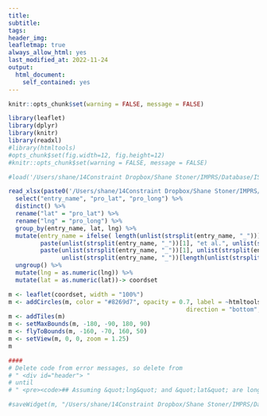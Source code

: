 ```yaml
---
title: 
subtitle: 
tags: 
header_img:
leafletmap: true
always_allow_html: yes
last_modified_at: 2022-11-24
output: 
  html_document:
    self_contained: yes
---
```


```r
knitr::opts_chunk$set(warning = FALSE, message = FALSE) 
```

```r
library(leaflet)
library(dplyr)
library(knitr)
library(readxl)
#library(htmltools)
#opts_chunk$set(fig.width=12, fig.height=12)
#knitr::opts_chunk$set(warning = FALSE, message = FALSE) 

#load('/Users/shane/14Constraint Dropbox/Shane Stoner/IMPRS/Database/ISRaD/coordset.Rdata')

read_xlsx(paste0('/Users/shane/14Constraint Dropbox/Shane Stoner/IMPRS/Database/ISRaD/LeafletWork', '/ISRaD_database_files/ISRaD_extra_list_v 2.2.5.2022-10-20.xlsx'), sheet = "profile") %>% 
  select("entry_name", "pro_lat", "pro_long") %>% 
  distinct() %>% 
  rename("lat" = "pro_lat") %>% 
  rename("lng" = "pro_long") %>%
  group_by(entry_name, lat, lng) %>%
  mutate(entry_name = ifelse( length(unlist(strsplit(entry_name, "_"))) == 2, 
         paste(unlist(strsplit(entry_name, "_"))[1], "et al.", unlist(strsplit(entry_name, "_"))[2]),
         paste(unlist(strsplit(entry_name, "_"))[1], unlist(strsplit(entry_name, "_"))[2], "et al.", 
               unlist(strsplit(entry_name, "_"))[length(unlist(strsplit(entry_name, "_")))]))) %>% 
  ungroup() %>% 
  mutate(lng = as.numeric(lng)) %>% 
  mutate(lat = as.numeric(lat))-> coordset

m <- leaflet(coordset, width = "100%")
m <- addCircles(m, color = "#8269d7", opacity = 0.7, label = ~htmltools::htmlEscape(entry_name), labelOptions = labelOptions(noHide =FALSE, textOnly = TRUE, 
                                                  direction = "bottom", offset = c(0,5)))
m <- addTiles(m)
m <- setMaxBounds(m, -180, -90, 180, 90)
m <- flyToBounds(m, -160, -70, 160, 50)
m <- setView(m, 0, 0, zoom = 1.25)
m

####
# Delete code from error messages, so delete from 
# " <div id="header"> "
# until
# " <pre><code>## Assuming &quot;lng&quot; and &quot;lat&quot; are longitude and latitude, respectively</code></pre> "

```

```r

#saveWidget(m, "/Users/shane/14Constraint Dropbox/Shane Stoner/IMPRS/Database/ISRaD/LeafletWork/isradleaflet.html")

```
